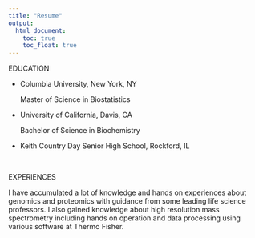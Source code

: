 ```yaml
---
title: "Resume"
output: 
  html_document:
    toc: true
    toc_float: true
---
```


EDUCATION

* Columbia University, New York, NY 
   
   Master of Science in Biostatistics

* University of California, Davis, CA

   Bachelor of Science in Biochemistry 

* Keith Country Day Senior High School, Rockford, IL 

<br/>

EXPERIENCES

I have accumulated a lot of knowledge and hands on experiences about genomics and proteomics with guidance from some leading life science professors. I also gained knowledge about high resolution mass spectrometry including hands on operation and data processing using various software at Thermo Fisher.
